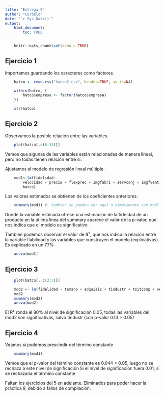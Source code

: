 ```yaml
---
title: "Entrega 9"
author: "Curbelo"
date: "`r Sys.Date()`"
output: 
    html_document:
        toc: TRUE
---
```


```r
    knitr::opts_chunk$set(echo = TRUE)
```


## Ejercicio 1


Importamos guardando los caracteres como factores.

```r
    hatco <- read.csv("hatco2.csv", header=TRUE, as.is=NA)

    within(hatco, {
        hatco$empresa <- factor(hatco$empresa)
    })
```
```r
    str(hatco)
```

## Ejercicio 2


Observamos la posible relación entre las variables.

```r
    plot(hatco[,c(6:13)])
```

Vemos que algunas de las variables están relacionadas de manera lineal,
pero no todas tienen relación entre sí.

Ajustamos el modelo de regresión lineal múltiple:

```r
    mod1<-lm(fidelidad~
        velocidad + precio + flexprec + imgfabri + servconj + imgfvent + calidadp,
        hatco)
```

Los valores estimados se obtienen de los coeficientes anteriores:

```r
    summary(mod1) #' tambien se pueden ver aquí o simplemente con mod1
```

Donde la variable estimada ofrece una estimación de la fideidad de un producto
en la útlima linea del summary aparece el valor de la p-valor, que nos indica
que el modelo es significativo.

Tambien podemos observar el valor de R², que nos indica la relación entre
la variable fiabilidad y las variables que construyen el modelo (explicativas). Es explicado en un 77%

```r
    anova(mod1) 
```


## Ejercicio 3

```r
    plot(hatco[, c(2:7)])

    mod2 <- lm(fidelidad ~ tamano + adquisic + tindustr + tsitcomp + velocidad + precio, hatco)
    mod2
    summary(mod2)
    anova(mod2)
```

El R² ronda el 80%
al nivel de significación 0.05, todas las variables del mod2 
son significativas, salvo tindustr (con p-valor 0.13 > 0.05)


## Ejercicio 4


Veamos si podemos prescindir del término constante

```r
    summary(mod1)
```

Vemos que el p-valor del término constante es 0.044 < 0.05, luego no se rechaza a este nivel de significación
Si el nivel de significación fuera 0.01, sí se rechazaría el término constante

Faltan los ejercicios del 5 en adelante. 
Eliminados para poder hacer la práctica 9, debido a fallos de compilación.
